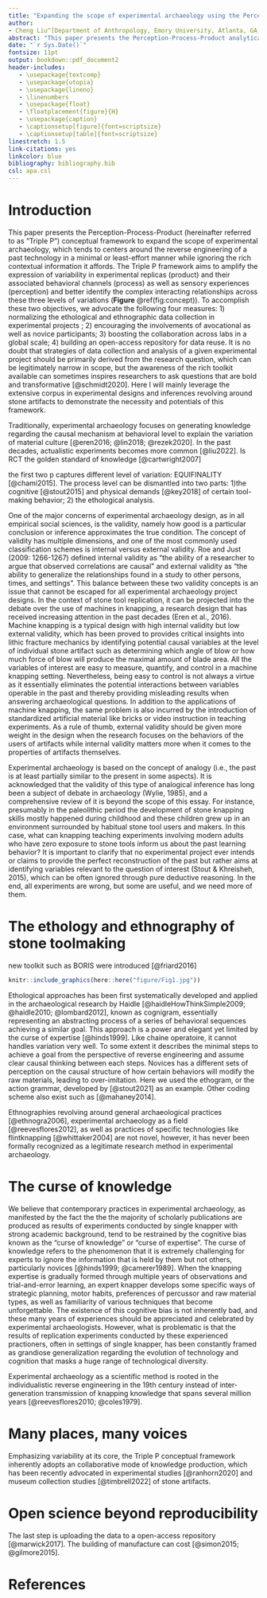 ```yaml
---
title: "Expanding the scope of experimental archaeology using the Perception-Process-Product conceptual framework"
author: 
- Cheng Liu^[Department of Anthropology, Emory University, Atlanta, GA, USA; raylc1996@outlook.com]
abstract: "This paper presents the Perception-Process-Product analytical framework that aims to expand the scope of experimental archaeology . \\par \\textbf{Keywords:} Experimental archaeology; Ethological analysis; Ethnographical analysis; The curse of knowledge; Collaborative knowledge production"
date: "`r Sys.Date()`"
fontsize: 11pt
output: bookdown::pdf_document2
header-includes:
   - \usepackage{textcomp}
   - \usepackage{utopia}
   - \usepackage{lineno}
   - \linenumbers
   - \usepackage{float}
   - \floatplacement{figure}{H}
   - \usepackage{caption}
   - \captionsetup[figure]{font=scriptsize}
   - \captionsetup[table]{font=scriptsize}
linestretch: 1.5
link-citations: yes
linkcolor: blue
bibliography: bibliography.bib
csl: apa.csl
---
```


# Introduction

This paper presents the Perception-Process-Product (hereinafter referred to as "Triple P") conceptual framework to expand the scope of experimental archaeology, which tends to centers around the reverse engineering of a past technology in a minimal or least-effort manner while ignoring the rich contextual information it affords. The Triple P framework aims to amplify the expression of variability in experimental replicas (product) and their associated behavioral channels (process) as well as sensory experiences (perception) and better identify the complex interacting relationships across these three levels of variations (**Figure** \@ref(fig:concept)). To accomplish these two objectives, we advocate the following four measures: 1) normalizing the ethological and ethnographic data collection in experimental projects ; 2) encouraging the involvements of avocational as well as novice participants; 3) boosting the collaboration across labs in a global scale; 4) building an open-access repository for data reuse. It is no doubt that strategies of data collection and analysis of a given experimental project should be primarily derived from the research question, which can be legitimately narrow in scope, but the awareness of the rich toolkit available can sometimes inspires researchers to ask questions that are bold and transformative [@schmidt2020]. Here I will mainly leverage the extensive corpus in experimental designs and inferences revolving around stone artifacts to demonstrate the necessity and potentials of this framework.

Traditionally, experimental archaeology focuses on generating knowledge regarding the causal mechanism at behavioral level to explain the variation of material culture [@eren2016; @lin2018; @rezek2020]. In the past decades, actualistic experiments becomes more common [@liu2022]. Is RCT the golden standard of knowledge [@cartwright2007]

the first two p captures different level of variation: EQUIFINALITY [@chami2015]. The process level can be dismantled into two parts: 1)the cognitive [@stout2015] and physical demands [@key2018] of certain tool-making behavior; 2) the ethological analysis.

One of the major concerns of experimental archaeology design, as in all empirical social sciences, is the validity, namely how good is a particular conclusion or inference approximates the true condition. The concept of validity has multiple dimensions, and one of the most commonly used classification schemes is internal versus external validity. Roe and Just (2009: 1266-1267) defined internal validity as “the ability of a researcher to argue that observed correlations are causal” and external validity as “the ability to generalize the relationships found in a study to other persons, times, and settings”. This balance between these two validity concepts is an issue that cannot be escaped for all experimental archaeology project designs. In the context of stone tool replication, it can be projected into the debate over the use of machines in knapping, a research design that has received increasing attention in the past decades (Eren et al., 2016). Machine knapping is a typical design with high internal validity but low external validity, which has been proved to provides critical insights into lithic fracture mechanics by identifying potential causal variables at the level of individual stone artifact such as determining which angle of blow or how much force of blow will produce the maximal amount of blade area. All the variables of interest are easy to measure, quantify, and control in a machine knapping setting. Nevertheless, being easy to control is not always a virtue as it essentially eliminates the potential interactions between variables operable in the past and thereby providing misleading results when answering archaeological questions. In addition to the applications of machine knapping, the same problem is also incurred by the introduction of standardized artificial material like bricks or video instruction in teaching experiments. As a rule of thumb, external validity should be given more weight in the design when the research focuses on the behaviors of the users of artifacts while internal validity matters more when it comes to the properties of artifacts themselves.

Experimental archaeology is based on the concept of analogy (i.e., the past is at least partially similar to the present in some aspects). It is acknowledged that the validity of this type of analogical inference has long been a subject of debate in archaeology (Wylie, 1985), and a comprehensive review of it is beyond the scope of this essay. For instance, presumably in the paleolithic period the development of stone knapping skills mostly happened during childhood and these children grew up in an environment surrounded by habitual stone tool users and makers. In this case, what can knapping teaching experiments involving modern adults who have zero exposure to stone tools inform us about the past learning behavior? It is important to clarify that no experimental project ever intends or claims to provide the perfect reconstruction of the past but rather aims at identifying variables relevant to the question of interest (Stout & Khreisheh, 2015), which can be often ignored through pure deductive reasoning. In the end, all experiments are wrong, but some are useful, and we need more of them.


# The ethology and ethnography of stone toolmaking

new toolkit such as BORIS were introduced [@friard2016]

```r
knitr::include_graphics(here::here("figure/Fig1.jpg"))
```

Ethological approaches has been first systematically developed and applied in the archaeological research by Haidle [@haidleHowThinkSimple2009; @haidle2010; @lombard2012], known as cognigram, essentially representing an abstracting process of a series of behavioral sequences achieving a similar goal. This approach is a power and elegant yet limited by the curse of expertise [@hinds1999]. Like chaine operatoire, it cannot handles variation very well. To some extent it describes the minimal steps to achieve a goal from the perspective of reverse engineering and assume clear causal thinking between each steps. Novices has a different sets of perception on the causal structure of how certain behaviors will modify the raw materials, leading to over-imitation. Here we used the ethogram, or the action grammar, developed by [@stout2021] as an example. Other coding scheme also exist such as [@mahaney2014].

Ethnographies revolving around general archaeological practices [@ethnogra2006], experimental archaeology as a field [@reevesflores2012], as well as practices of specific technologies like flintknapping [@whittaker2004] are not novel, however, it has never been formally recognized as a legitimate research method in experimental archaeology.

# The curse of knowledge

We believe that contemporary practices in experimental archaeology, as manifested by the fact the the the majority of scholarly publications are produced as results of experiments conducted by single knapper with strong academic background, tend to be restrained by the cognitive bias known as the "curse of knowledge" or "curse of expertise". The curse of knowledge refers to the phenomenon that it is extremely challenging for experts to ignore the information that is held by them but not others, particularly novices [@hinds1999; @camerer1989]. When the knapping expertise is gradually formed through multiple years of observations and trial-and-error learning, an expert knapper develops some specific ways of strategic planning, motor habits, preferences of percussor and raw material types, as well as familiarity of various techniques that become unforgettable. The existence of this cognitive bias is not inherently bad, and these many years of experiences should be appreciated and celebrated by experimental archaeologists. However, what is problematic is that the results of replication experiments conducted by these experienced practioners, often in settings of single knapper, has been constantly framed as grandiose generalization regarding the evolution of technology and cognition that masks a huge range of technological diversity.

Experimental archaeology as a scientific method is rooted in the individualistic reverse engineering in the 19th century instead of inter-generation transmission of knapping knowledge that spans several million years [@reevesflores2010; @coles1979].

# Many places, many voices

Emphasizing variability at its core, the Triple P conceptual framework inherently adopts an collaborative mode of knowledge production, which has been recently advocated in experimental studies [@ranhorn2020] and museum collection studies [@timbrell2022] of stone artifacts.

# Open science beyond reproducibility

The last step is uploading the data to a open-access repository [@marwick2017]. The building of manufacture can cost [@simon2015; @gilmore2015].

# References
